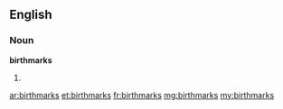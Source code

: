 ==English==

===Noun===
'''birthmarks'''

# {{plural of|birthmark}}

[[ar:birthmarks]]
[[et:birthmarks]]
[[fr:birthmarks]]
[[mg:birthmarks]]
[[my:birthmarks]]